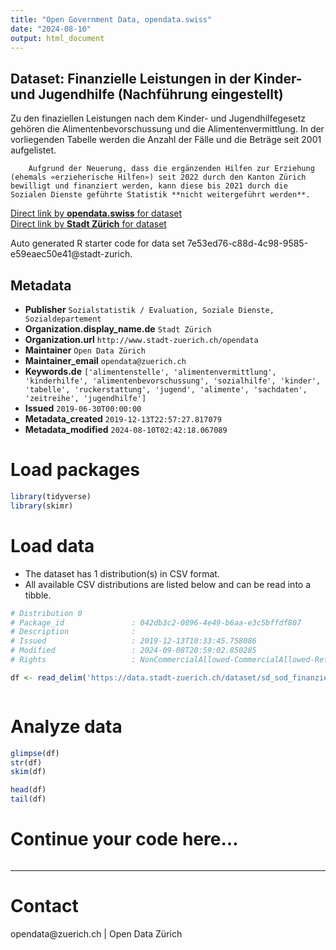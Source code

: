 ```yaml
---
title: "Open Government Data, opendata.swiss"
date: "2024-08-10"
output: html_document
---
```


## Dataset: Finanzielle Leistungen in der Kinder- und Jugendhilfe (Nachführung eingestellt)

Zu den finaziellen Leistungen nach dem Kinder- und Jugendhilfegesetz gehören die Alimentenbevorschussung und die Alimentenvermittlung. In der vorliegenden Tabelle werden die Anzahl der Fälle und die Beträge seit 2001 aufgelistet.

		Aufgrund der Neuerung, dass die ergänzenden Hilfen zur Erziehung (ehemals «erzieherische Hilfen») seit 2022 durch den Kanton Zürich bewilligt und finanziert werden, kann diese bis 2021 durch die Sozialen Dienste geführte Statistik **nicht weitergeführt werden**.


[Direct link by **opendata.swiss** for dataset](https://opendata.swiss/de/dataset/finanzielle-leistungen-in-der-kinder-und-jugendhilfe)<br>
[Direct link by **Stadt Zürich** for dataset](https://data.stadt-zuerich.ch/dataset/sd_sod_finanzielle_leistungen_kinder_und_jugendhilfe)

Auto generated R starter code for data set 7e53ed76-c88d-4c98-9585-e59eaec50e41@stadt-zurich.

## Metadata

- **Publisher** `Sozialstatistik / Evaluation, Soziale Dienste, Sozialdepartement`
- **Organization.display_name.de** `Stadt Zürich`
- **Organization.url** `http://www.stadt-zuerich.ch/opendata`
- **Maintainer** `Open Data Zürich`
- **Maintainer_email** `opendata@zuerich.ch`
- **Keywords.de** `['alimentenstelle', 'alimentenvermittlung', 'kinderhilfe', 'alimentenbevorschussung', 'sozialhilfe', 'kinder', 'tabelle', 'ruckerstattung', 'jugend', 'alimente', 'sachdaten', 'zeitreihe', 'jugendhilfe']`
- **Issued** `2019-06-30T00:00:00`
- **Metadata_created** `2019-12-13T22:57:27.817079`
- **Metadata_modified** `2024-08-10T02:42:18.067089`


# Load packages

```r

library(tidyverse)
library(skimr)

```

# Load data

-   The dataset has 1 distribution(s) in CSV format.
-   All available CSV distributions are listed below and can be read into a tibble.

```r

# Distribution 0
# Package_id               : 042db3c2-0896-4e49-b6aa-e3c5bffdf807
# Description              : 
# Issued                   : 2019-12-13T10:33:45.758086
# Modified                 : 2024-09-08T20:59:02.850285
# Rights                   : NonCommercialAllowed-CommercialAllowed-ReferenceNotRequired

df <- read_delim('https://data.stadt-zuerich.ch/dataset/sd_sod_finanzielle_leistungen_kinder_und_jugendhilfe/download/sd_sod_finanzielle_leistungen_kinder_und_jugendhilfe.csv')



```

# Analyze data

```r

glimpse(df)
str(df)
skim(df)

head(df)
tail(df)

```

# Continue your code here...

```r

```

------------------------------------------------------------------------

# Contact

opendata@zuerich.ch | Open Data Zürich
